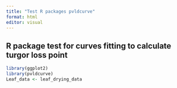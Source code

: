 ```yaml
---
title: "Test R packages pvldcurve"
format: html
editor: visual
---
```


## R package test for curves fitting to calculate turgor loss point

```r
library(ggplot2)
library(pvldcurve)
Leaf_data <- leaf_drying_data
```
